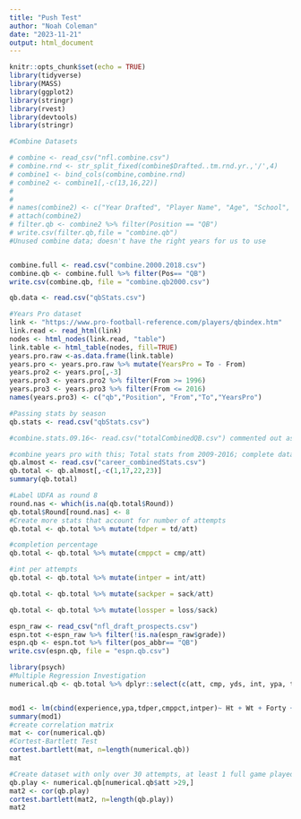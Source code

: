 ```yaml
---
title: "Push Test"
author: "Noah Coleman"
date: "2023-11-21"
output: html_document
---
```


```r
knitr::opts_chunk$set(echo = TRUE)
library(tidyverse)
library(MASS)
library(ggplot2)
library(stringr)
library(rvest)
library(devtools)
library(stringr)

```


```r
#Combine Datasets

# combine <- read_csv("nfl.combine.csv")
# combine.rnd <- str_split_fixed(combine$Drafted..tm.rnd.yr.,'/',4)
# combine1 <- bind_cols(combine,combine.rnd)
# combine2 <- combine1[,-c(13,16,22)]
# 
# 
# names(combine2) <- c("Year Drafted", "Player Name", "Age", "School", "Height", "Weight", "40 Yd Dash", "Vertical Jump", " Bench Press(Reps)", "Broad Jump", "3 Cone Agility", "20 Yd Shuttle", "BMI", "Player Type", "Position", "Drafted", "Team", "Round Drafted","Pick Number")
# attach(combine2)
# filter.qb <- combine2 %>% filter(Position == "QB")
# write.csv(filter.qb,file = "combine.qb")
#Unused combine data; doesn't have the right years for us to use


combine.full <- read.csv("combine.2000.2018.csv")
combine.qb <- combine.full %>% filter(Pos== "QB")
write.csv(combine.qb, file = "combine.qb2000.csv")
```
```r
qb.data <- read.csv("qbStats.csv")

```

```r
#Years Pro dataset
link <- "https://www.pro-football-reference.com/players/qbindex.htm"
link.read <- read_html(link)
nodes <- html_nodes(link.read, "table")
link.table <- html_table(nodes, fill=TRUE)
years.pro.raw <-as.data.frame(link.table)
years.pro <- years.pro.raw %>% mutate(YearsPro = To - From)
years.pro2 <- years.pro[,-3]
years.pro3 <- years.pro2 %>% filter(From >= 1996)
years.pro3 <- years.pro3 %>% filter(From <= 2016)
names(years.pro3) <- c("qb","Position", "From","To","YearsPro")

```

```r
#Passing stats by season
qb.stats <- read.csv("qbStats.csv")

#combine.stats.09.16<- read.csv("totalCombinedQB.csv") commented out as its no longer in use

#combine years pro with this; Total stats from 2009-2016; complete dataset
qb.almost <- read.csv("career_combinedStats.csv")
qb.total <- qb.almost[,-c(1,17,22,23)]
summary(qb.total)

#Label UDFA as round 8
round.nas <- which(is.na(qb.total$Round))
qb.total$Round[round.nas] <- 8
#Create more stats that account for number of attempts
qb.total <- qb.total %>% mutate(tdper = td/att)

#completion percentage
qb.total <- qb.total %>% mutate(cmppct = cmp/att)

#int per attempts
qb.total <- qb.total %>% mutate(intper = int/att)

qb.total <- qb.total %>% mutate(sackper = sack/att)

qb.total <- qb.total %>% mutate(lossper = loss/sack)

```
```r
espn_raw <- read_csv("nfl_draft_prospects.csv")
espn.tot <-espn_raw %>% filter(!is.na(espn_raw$grade))
espn.qb <- espn.tot %>% filter(pos_abbr== "QB")
write.csv(espn.qb, file = "espn.qb.csv")
```


```r
library(psych)
#Multiple Regression Investigation
numerical.qb <- qb.total %>% dplyr::select(c(att, cmp, yds, int, ypa, td, int, sack, loss, game_points, experience, Ht, Wt, Year,tdper, cmppct,intper,sackper,lossper, Round))


mod1 <- lm(cbind(experience,ypa,tdper,cmppct,intper)~ Ht + Wt + Forty + Round + Vertical, data = qb.total )
summary(mod1)
#create correlation matrix
mat <- cor(numerical.qb)
#Cortest-Bartlett Test
cortest.bartlett(mat, n=length(numerical.qb))
mat

#Create dataset with only over 30 attempts, at least 1 full game played
qb.play <- numerical.qb[numerical.qb$att >29,]
mat2 <- cor(qb.play)
cortest.bartlett(mat2, n=length(qb.play))
mat2

```


